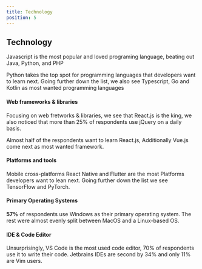 ```yaml
---
title: Technology
position: 5
---
```


## Technology

Javascript is the most popular and loved programing language, beating out Java, Python, and PHP

Python takes the top spot for programming languages that developers want to learn next. Going further down the list, we also see Typescript, Go and Kotlin as most wanted programming languages

<Tabs>
  <TabItem title="Most Popular">
    <Chart id="tech-q-2" title={false} />
  </TabItem>
  <TabItem title="Most Loved ">
    <Chart id="tech-q-0" title={false} />
  </TabItem>
  <TabItem title="Wanted">
    <Chart id="tech-q-1" title={false} />
  </TabItem>
</Tabs>

#### Web frameworks & libraries

Focusing on web fretworks & libraries, we see that React.js is the king, we also noticed that more than 25% of respondents use jQuery on a daily basis.

Almost half of the respondents want to learn React.js, Additionally Vue.js come next as most wanted framework.

<Tabs>
  <TabItem title="Most Popular">
    <Chart id="tech-q-3" title={false} />
  </TabItem>
  <TabItem title="Wanted">
    <Chart id="tech-q-4" title={false} />
  </TabItem>
</Tabs>

#### Platforms and tools

Mobile cross-platforms React Native and Flutter are the most Platforms developers want to lean next. Going further down the list we see TensorFlow and PyTorch.

<Chart id="tech-q-6" title={false} />

#### Primary Operating Systems

**57%** of respondents use Windows as their primary operating system. The rest were almost evenly split between MacOS and a Linux-based OS.

<Chart id="tech-q-7" title={false} />

#### IDE & Code Editor

Unsurprisingly, VS Code is the most used code editor, 70% of respondents use it to write their code. Jetbrains IDEs are second by 34% and only 11% are Vim users.

<Chart id="tech-q-8" title={false} />
